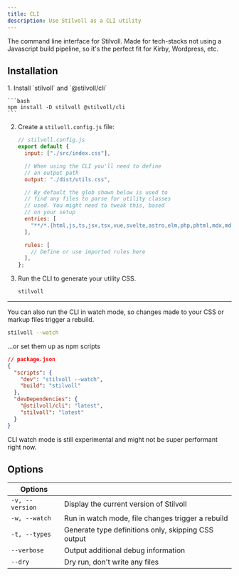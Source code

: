 ```yaml
---
title: CLI
description: Use Stilvoll as a CLI utility
---
```



The command line interface for Stilvoll. Made for tech-stacks not using a Javascript build pipeline, so it's the perfect fit for Kirby, Wordpress, etc.

## Installation

<Steps>
1. Install `stilvoll` and `@stilvoll/cli`

    ```bash
    npm install -D stilvoll @stilvoll/cli
    ```

2. Create a `stilvoll.config.js` file:

   ```javascript
   // stilvoll.config.js
   export default {
     input: ["./src/index.css"],

     // When using the CLI you'll need to define
     // an output path
     output: "./dist/utils.css",

     // By default the glob shown below is used to
     // find any files to parse for utility classes
     // used. You might need to tweak this, based
     // on your setup
     entries: [
       "**/*.{html,js,ts,jsx,tsx,vue,svelte,astro,elm,php,phtml,mdx,md}",
     ],

     rules: [
       // Define or use imported rules here
     ],
   };
   ```

3. Run the CLI to generate your utility CSS.

   ```bash
   stilvoll
   ```

</Steps>

---

You can also run the CLI in watch mode, so changes made to your CSS or markup files trigger a rebuild.

```bash
stilvoll --watch
```

...or set them up as npm scripts

```json
// package.json
{
  "scripts": {
    "dev": "stilvoll --watch",
    "build": "stilvoll"
  },
  "devDependencies": {
    "@stilvoll/cli": "latest",
    "stilvoll": "latest"
  }
}
```

<Aside type="caution" title="Watch out!">
  CLI watch mode is still experimental and might not be super performant right
  now.
</Aside>

## Options

| Options         |                                                   |
| --------------- | ------------------------------------------------- |
| `-v, --version` | Display the current version of Stilvoll           |
| `-w, --watch`   | Run in watch mode, file changes trigger a rebuild |
| `-t, --types`   | Generate type definitions only, skipping CSS output |
| `--verbose`     | Output additional debug information               |
| `--dry`         | Dry run, don't write any files                    |
